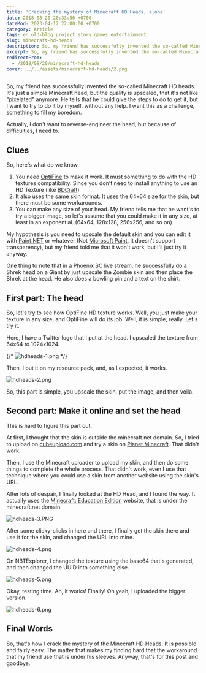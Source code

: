 ```yaml
---
title: 'Cracking the mystery of Minecraft HD Heads, alone'
date: 2018-08-20 20:33:50 +0700
dateMod: 2023-04-12 22:00:00 +0700
category: Article
tags: en old-blog project story games entertainment
slug: minecraft-hd-heads
description: So, my friend has successfully invented the so-called Minecraft HD Heads. It's just a simple Minecraft head, but the quality is upscaled, that it's not like "pixelated" anymore. He tells that he could give the steps to do to get it, but I want to try to do it by myself, without any help. I want this as a challenge, something to fill my boredom. 
excerpt: So, my friend has successfully invented the so-called Minecraft HD heads, and I want to try to do it by myself, without any help.
redirectFrom: 
  - /2018/08/20/minecraft-hd-heads
cover: ../../assets/minecraft-hd-heads/2.png
---
```


So, my friend has successfully invented the so-called Minecraft HD heads. It's just a simple Minecraft head, but the quality is upscaled, that it's not like "pixelated" anymore. He tells that he could give the steps to do to get it, but I want to try to do it by myself, without any help. I want this as a challenge, something to fill my boredom. 

Actually, I don't want to reverse-engineer the head, but because of difficulties, I need to.

## Clues

So, here's what do we know. 

1. You need [OptiFine](http://optifine.net) to make it work. 
   It must something to do with the HD textures compatibility. Since you don't need to install anything to use an HD Texture (like [BDCraft](https://bdcraft.net/)) 
2. It also uses the same skin format. 
   It uses the 64x64 size for the skin, but there must be some workarounds.
3. You can make any size of your head. 
   My friend tells me that he want's to try a bigger image, so let's assume that you could make it in any size, at least in an exponential. (64x64, 128x128, 256x256, and so on) 
 
My hypothesis is you need to upscale the default skin and you can edit it with [Paint.NET](https://www.getpaint.net/) or whatever (Not [Microsoft Paint](https://en.wikipedia.org/wiki/Microsoft_Paint). It doesn't support transparency), but my friend told me that it won't work, but I'll just try it anyway. 

One thing to note that in a [Phoenix SC](http://youtube.com/phnixhamstasc) live stream, he successfully do a Shrek head on a Giant by just upscale the Zombie skin and then place the Shrek at the head. He also does a bowling pin and a text on the shirt.

## First part: The head

So, let's try to see how OptiFine HD texture works. Well, you just make your texture in any size, and OptiFine will do its job. Well, it is simple, really. Let's try it. 

Here, I have a Twitter logo that I put at the head. I upscaled the texture from 64x64 to 1024x1024. 

{/* ![hdheads-1.png](../../assets/minecraft-hd-heads/1.png)  */}

Then, I put it on my resource pack, and, as I expected, it works. 

![hdheads-2.png](../../assets/minecraft-hd-heads/2.png) 

So, this part is simple, you upscale the skin, put the image, and then voila.

## Second part: Make it online and set the head

This is hard to figure this part out. 

At first, I thought that the skin is outside the minecraft.net domain. So, I tried to upload on [cubeupload.com](http://cubeupload.com) and try a skin on [Planet Minecraft](http://planetminecraft.com). That didn't work. 

Then, I use the Minecraft uploader to upload my skin, and then do some things to complete the whole process. That didn't work, even I use that technique where you could use a skin from another website using the skin's URL. 

After lots of despair, I finally looked at the HD Head, and I found the way. It actually uses the [Minecraft: Education Edition](http://education.minecraft.net) website, that is under the minecraft.net domain. 

![hdheads-3.PNG](../../assets/minecraft-hd-heads/3.png) 

After some clicky-clicks in here and there, I finally get the skin there and use it for the skin, and changed the URL into mine. 

![hdheads-4.png](../../assets/minecraft-hd-heads/4.png) 

On NBTExplorer, I changed the texture using the base64 that's generated, and then changed the UUID into something else. 

![hdheads-5.png](../../assets/minecraft-hd-heads/5.png) 

Okay, testing time. Ah, it works! Finally! Oh yeah, I uploaded the bigger version. 

![hdheads-6.png](../../assets/minecraft-hd-heads/6.png)

## Final Words

So, that's how I crack the mystery of the Minecraft HD Heads. It is possible and fairly easy. The matter that makes my finding hard that the workaround that my friend use that is under his sleeves. Anyway, that's for this post and goodbye.
